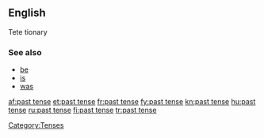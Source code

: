 ==English==

Tete tionary

===See also===
* [[be]]
* [[is]]
* [[was]]

[[Category:Tenses]]

[[af:past tense]]
[[et:past tense]]
[[fr:past tense]]
[[fy:past tense]]
[[kn:past tense]]
[[hu:past tense]]
[[ru:past tense]]
[[fi:past tense]]
[[tr:past tense]]